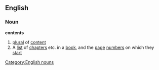 ==English==
===Noun===
'''contents'''
#[[plural]] of [[content]]
#A [[list]] of [[chapter]]s etc. in a [[book]], and the [[page]] [[number]]s on which they [[start]]
[[Category:English nouns]]